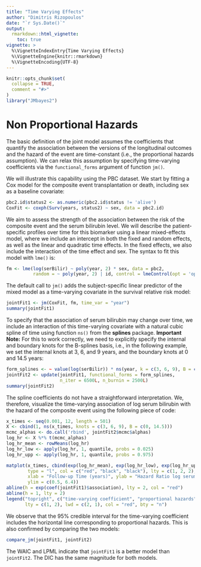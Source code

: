 ```yaml
---
title: "Time Varying Effects"
author: "Dimitris Rizopoulos"
date: "`r Sys.Date()`"
output:
  rmarkdown::html_vignette:
    toc: true
vignette: >
  %\VignetteIndexEntry{Time Varying Effects}
  %\VignetteEngine{knitr::rmarkdown}
  %\VignetteEncoding{UTF-8}
---
```


```r
knitr::opts_chunk$set(
  collapse = TRUE,
  comment = "#>"
)
library("JMbayes2")
```

# Non Proportional Hazards
The basic definition of the joint model assumes the coefficients that quantify the association between the versions of the longitudinal outcomes and the hazard of the event are time-constant (i.e., the proportional hazards assumption). We can relax this assumption by specifying time-varying coefficients via the `functional_forms` argument of function `jm()`.

We will illustrate this capability using the PBC dataset. We start by fitting a Cox model for the composite event transplantation or death, including sex as a baseline covariate:
```r
pbc2.id$status2 <- as.numeric(pbc2.id$status != 'alive')
CoxFit <- coxph(Surv(years, status2) ~ sex, data = pbc2.id)
```

We aim to assess the strength of the association between the risk of the composite event and the serum bilirubin level. We will describe the patient-specific profiles over time for this biomarker using a linear mixed-effects model, where we include an intercept in both the fixed and random effects, as well as the linear and quadratic time effects. In the fixed effects, we also include the interaction of the time effect and sex. The syntax to fit this model with `lme()` is:
```r
fm <- lme(log(serBilir) ~ poly(year, 2) * sex, data = pbc2, 
          random = ~ poly(year, 2) | id, control = lmeControl(opt = 'optim'))
```

The default call to `jm()` adds the subject-specific linear predictor of the mixed model as a time-varying covariate in the survival relative risk model:
```r
jointFit1 <- jm(CoxFit, fm, time_var = "year")
summary(jointFit1)
```

To specify that the association of serum bilirubin may change over time, we include an interaction of this time-varying covariate with a natural cubic spline of time using function `ns()` from the **splines** package. **Important Note:** For this to work correctly, we need to explicitly specify the internal and boundary knots for the B-splines basis, i.e., in the following example, we set the internal knots at 3, 6, and 9 years, and the boundary knots at 0 and 14.5 years:
```r
form_splines <- ~ value(log(serBilir)) * ns(year, k = c(3, 6, 9), B = c(0, 14.5))
jointFit2 <- update(jointFit1, functional_forms = form_splines, 
                    n_iter = 6500L, n_burnin = 2500L)
summary(jointFit2)
```

The spline coefficients do not have a straightforward interpretation. We, therefore, visualize the time-varying association of log serum bilirubin with the hazard of the composite event using the following piece of code: 
```r
x_times <- seq(0.001, 12, length = 501)
X <- cbind(1, ns(x_times, knots = c(3, 6, 9), B = c(0, 14.5)))
mcmc_alphas <- do.call('rbind', jointFit2$mcmc$alphas)
log_hr <- X %*% t(mcmc_alphas)
log_hr_mean <- rowMeans(log_hr)
log_hr_low <- apply(log_hr, 1, quantile, probs = 0.025)
log_hr_upp <- apply(log_hr, 1, quantile, probs = 0.975)

matplot(x_times, cbind(exp(log_hr_mean), exp(log_hr_low), exp(log_hr_upp)), 
        type = "l", col = c("red", "black", "black"), lty = c(1, 2, 2), lwd = 2,
        xlab = "Follow-up Time (years)", ylab = "Hazard Ratio log serum Bilirubin",
        ylim = c(0.5, 6.4))
abline(h = exp(coef(jointFit1)$association), lty = 2, col = "red")
abline(h = 1, lty = 2)
legend("topright", c("time-varying coefficient", "proportional hazards"),
       lty = c(1, 2), lwd = c(2, 1), col = "red", bty = "n")
```

We observe that the 95% credible interval for the time-varying coefficient includes the horizontal line corresponding to proportional hazards. This is also confirmed by comparing the two models:
```r
compare_jm(jointFit1, jointFit2)
```

The WAIC and LPML indicate that `jointFit1` is a better model than `jointFit2`. The DIC has the same magnitude for both models.
